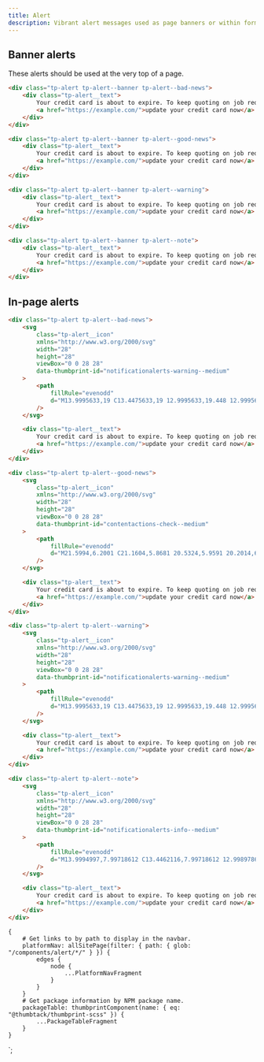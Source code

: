 ```yaml
---
title: Alert
description: Vibrant alert messages used as page banners or within forms.
---
```



<ComponentHeader data={props.data} />

## Banner alerts

These alerts should be used at the very top of a page.

```html
<div class="tp-alert tp-alert--banner tp-alert--bad-news">
    <div class="tp-alert__text">
        Your credit card is about to expire. To keep quoting on job requests please
        <a href="https://example.com/">update your credit card now</a>.
    </div>
</div>
```

```html
<div class="tp-alert tp-alert--banner tp-alert--good-news">
    <div class="tp-alert__text">
        Your credit card is about to expire. To keep quoting on job requests please
        <a href="https://example.com/">update your credit card now</a>.
    </div>
</div>
```

```html
<div class="tp-alert tp-alert--banner tp-alert--warning">
    <div class="tp-alert__text">
        Your credit card is about to expire. To keep quoting on job requests please
        <a href="https://example.com/">update your credit card now</a>.
    </div>
</div>
```

```html
<div class="tp-alert tp-alert--banner tp-alert--note">
    <div class="tp-alert__text">
        Your credit card is about to expire. To keep quoting on job requests please
        <a href="https://example.com/">update your credit card now</a>.
    </div>
</div>
```

## In-page alerts

```html
<div class="tp-alert tp-alert--bad-news">
    <svg
        class="tp-alert__icon"
        xmlns="http://www.w3.org/2000/svg"
        width="28"
        height="28"
        viewBox="0 0 28 28"
        data-thumbprint-id="notificationalerts-warning--medium"
    >
        <path
            fillRule="evenodd"
            d="M13.9995633,19 C13.4475633,19 12.9995633,19.448 12.9995633,20 C12.9995633,20.552 13.4475633,21 13.9995633,21 C14.5515633,21 14.9995633,20.552 14.9995633,20 C14.9995633,19.448 14.5515633,19 13.9995633,19 M13.9995633,9 C13.4475633,9 12.9995633,9.448 12.9995633,10 L12.9995633,15.997 C12.9995633,16.549 13.4475633,16.997 13.9995633,16.997 C14.5515633,16.997 14.9995633,16.549 14.9995633,15.997 L14.9995633,10 C14.9995633,9.448 14.5515633,9 13.9995633,9 M23.6805633,21.827 C23.2555633,22.562 22.4925633,23 21.6395633,23 L6.36056325,23 C5.50756325,23 4.74456325,22.562 4.31956325,21.827 C3.89756325,21.099 3.89556325,20.228 4.31456325,19.498 L11.9535633,6.182 C12.3785633,5.442 13.1435633,5 13.9995633,5 C14.8565633,5 15.6215633,5.442 16.0465633,6.182 L23.6855633,19.498 C24.1035633,20.228 24.1025633,21.099 23.6805633,21.827 M25.4195633,18.503 L17.7805633,5.187 C16.9945633,3.818 15.5815633,3 13.9995633,3 C12.4165633,3 11.0045633,3.818 10.2195633,5.187 L2.57956325,18.503 C1.80156325,19.859 1.80556325,21.476 2.58856325,22.829 C3.37456325,24.188 4.78556325,25 6.36056325,25 L21.6395633,25 C23.2135633,25 24.6235633,24.188 25.4115633,22.829 C26.1945633,21.476 26.1985633,19.859 25.4195633,18.503"
        />
    </svg>

    <div class="tp-alert__text">
        Your credit card is about to expire. To keep quoting on job requests please
        <a href="https://example.com/">update your credit card now</a>.
    </div>
</div>
```

```html
<div class="tp-alert tp-alert--good-news">
    <svg
        class="tp-alert__icon"
        xmlns="http://www.w3.org/2000/svg"
        width="28"
        height="28"
        viewBox="0 0 28 28"
        data-thumbprint-id="contentactions-check--medium"
    >
        <path
            fillRule="evenodd"
            d="M21.5994,6.2001 C21.1604,5.8681 20.5324,5.9591 20.2014,6.4001 L11.8204,17.5751 L7.6244,14.2191 C7.1944,13.8741 6.5654,13.9451 6.2184,14.3751 C5.8734,14.8061 5.9454,15.4361 6.3744,15.7811 L12.1804,20.4251 L21.7994,7.6001 C22.1314,7.1581 22.0414,6.5311 21.5994,6.2001"
        />
    </svg>

    <div class="tp-alert__text">
        Your credit card is about to expire. To keep quoting on job requests please
        <a href="https://example.com/">update your credit card now</a>.
    </div>
</div>
```

```html
<div class="tp-alert tp-alert--warning">
    <svg
        class="tp-alert__icon"
        xmlns="http://www.w3.org/2000/svg"
        width="28"
        height="28"
        viewBox="0 0 28 28"
        data-thumbprint-id="notificationalerts-warning--medium"
    >
        <path
            fillRule="evenodd"
            d="M13.9995633,19 C13.4475633,19 12.9995633,19.448 12.9995633,20 C12.9995633,20.552 13.4475633,21 13.9995633,21 C14.5515633,21 14.9995633,20.552 14.9995633,20 C14.9995633,19.448 14.5515633,19 13.9995633,19 M13.9995633,9 C13.4475633,9 12.9995633,9.448 12.9995633,10 L12.9995633,15.997 C12.9995633,16.549 13.4475633,16.997 13.9995633,16.997 C14.5515633,16.997 14.9995633,16.549 14.9995633,15.997 L14.9995633,10 C14.9995633,9.448 14.5515633,9 13.9995633,9 M23.6805633,21.827 C23.2555633,22.562 22.4925633,23 21.6395633,23 L6.36056325,23 C5.50756325,23 4.74456325,22.562 4.31956325,21.827 C3.89756325,21.099 3.89556325,20.228 4.31456325,19.498 L11.9535633,6.182 C12.3785633,5.442 13.1435633,5 13.9995633,5 C14.8565633,5 15.6215633,5.442 16.0465633,6.182 L23.6855633,19.498 C24.1035633,20.228 24.1025633,21.099 23.6805633,21.827 M25.4195633,18.503 L17.7805633,5.187 C16.9945633,3.818 15.5815633,3 13.9995633,3 C12.4165633,3 11.0045633,3.818 10.2195633,5.187 L2.57956325,18.503 C1.80156325,19.859 1.80556325,21.476 2.58856325,22.829 C3.37456325,24.188 4.78556325,25 6.36056325,25 L21.6395633,25 C23.2135633,25 24.6235633,24.188 25.4115633,22.829 C26.1945633,21.476 26.1985633,19.859 25.4195633,18.503"
        />
    </svg>

    <div class="tp-alert__text">
        Your credit card is about to expire. To keep quoting on job requests please
        <a href="https://example.com/">update your credit card now</a>.
    </div>
</div>
```

```html
<div class="tp-alert tp-alert--note">
    <svg
        class="tp-alert__icon"
        xmlns="http://www.w3.org/2000/svg"
        width="28"
        height="28"
        viewBox="0 0 28 28"
        data-thumbprint-id="notificationalerts-info--medium"
    >
        <path
            fillRule="evenodd"
            d="M13.9994997,7.99718612 C13.4462116,7.99718612 12.9989786,8.44540556 12.9989786,8.99767595 C12.9989786,9.54994633 13.4462116,9.99816577 13.9994997,9.99816577 C14.5537884,9.99816577 15.0000208,9.54994633 15.0000208,8.99767595 C15.0000208,8.44540556 14.5537884,7.99718612 13.9994997,7.99718612 M21.0741845,21.0745886 C17.1751537,24.9754984 10.8248463,24.9754984 6.92581553,21.0745886 C3.0227827,17.1736788 3.0227827,10.8265713 6.92581553,6.92566152 C10.8258468,3.02575219 17.1741532,3.0247517 21.0741845,6.92566152 C24.9772173,10.8265713 24.9772173,17.1736788 21.0741845,21.0745886 M22.4889213,5.51096891 C17.8084836,0.829677029 10.1915164,0.829677029 5.51107869,5.51096891 C0.829640438,10.1912603 0.829640438,17.8089898 5.51107869,22.4892812 C7.85029703,24.8304274 10.9258989,26 13.9994997,26 C17.0741011,26 20.1487024,24.8304274 22.4889213,22.4892812 C27.1703596,17.8089898 27.1703596,10.1912603 22.4889213,5.51096891 M13.9994997,11.9991454 C13.4462116,11.9991454 12.9989786,12.4473649 12.9989786,12.9996352 L12.9989786,19.0025742 C12.9989786,19.5548446 13.4462116,20.003064 13.9994997,20.003064 C14.5537884,20.003064 15.0000208,19.5548446 15.0000208,19.0025742 L15.0000208,12.9996352 C15.0000208,12.4473649 14.5537884,11.9991454 13.9994997,11.9991454"
        />
    </svg>

    <div class="tp-alert__text">
        Your credit card is about to expire. To keep quoting on job requests please
        <a href="https://example.com/">update your credit card now</a>.
    </div>
</div>
```

<ComponentFooter data={props.data} />

    {
        # Get links to by path to display in the navbar.
        platformNav: allSitePage(filter: { path: { glob: "/components/alert/*/" } }) {
            edges {
                node {
                    ...PlatformNavFragment
                }
            }
        }
        # Get package information by NPM package name.
        packageTable: thumbprintComponent(name: { eq: "@thumbtack/thumbprint-scss" }) {
            ...PackageTableFragment
        }
    }
`;
